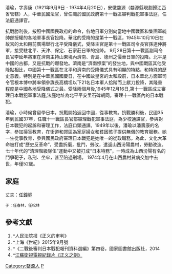 {{unreferenced|time=2015-10-29T01:50:25+00:00}}
潘瑜，字壽康（1921年9月9日 - 1974年4月20日），安徽婺源（婺源縣現劃歸江西省管轄）人，中華民國法官，曾任職於國民政府第十一戰區審判戰犯軍事法庭，任法庭通譯官。

抗戰勝利後，按照中國國民政府的命令，各地日軍分別向當地中國戰區和集團軍統帥部授權的各地軍事長官投降。華北的受降的是第十一戰區，1945年10月10日在故宮的太和殿前廣場舉行北平受降儀式，受降主官是第十一戰區司令長官孫連仲將軍，接受駐北平、天津、保定、石家莊日軍的投降。 9月28日第十一戰區副司令長官李延年將軍在濟南主持山東境內濟南、青島、德州之侵華日軍的投降。北平是中國的古都，又是抗戰的爆發地。濟南是“濟南慘案”的發生地，與中國戰區其他受降點相比，中國第十一戰區在北平和濟南的受降儀式具有明顯的特點，和特殊的歷史意義。特別是在中華民國國慶日，在中國故皇宮的太和殿前，日本華北方面軍司令官根本博中將率領參謀長高橋坦以下21名日本軍人拾階而上獻刀投降，其隆重程度是中國各地受降儀式之最。受降兩個月後,1945年12月16日,第十一戰區成立審理日本戰犯軍事法庭,法庭地址為北平平安里石碑胡同，審理十一戰區內的日本戰犯。

潘瑜，小時候曾留學日本，抗戰開始返回中國，從事教育。抗戰勝利後，民國35年到民國37年，任職十一戰區長官部審理戰犯軍事法庭，為少校通譯官，參與對日本戰犯的起訴和審理工作，法庭口頭通譯。1949年以後，潘瑜以潘壽康的名字，參加掃盲教育，在街道和郊區為家庭婦女和貧困孩子提供無償的教育服務。她一生從事教育，參與國民政府審理日本戰犯是她唯一的從政職務。為此，文化大革命被打成“歷史反革命”，受盡折磨，批鬥，勞改，遣返山西汾陽農村，勞動改造。七十年代的“清理階級隊伍”運動中又被打成“日本特務”，一時成為山西汾陽有名的鬥爭靶子，私刑、坐牢，甚至陪過刑場。 1974年4月在山西農村貧病交加中去世，年僅52歲。

==家庭==
丈夫：[[任鐘垿|任鐘垿]]
 子：任春林，任松林

==參考文獻==
#^人民法院报《正义的审判》
#^上海《世紀》2015年9月號
#^《二戰後審判日本戰犯報刊資料選編》第四卷，國家圖書館出版社，2014
#^[https://www.youtube.com/watch?v=bJq4_ydGf-M&t=1428sl 江蘇衛視電視紀錄片《正义之劍》] {{Wayback|url=https://www.youtube.com/watch?v=bJq4_ydGf-M&t=1428sl |date=20190222143022 }}

[[Category:婺源人|Category:婺源人]]
[[Category:潘姓|P]]